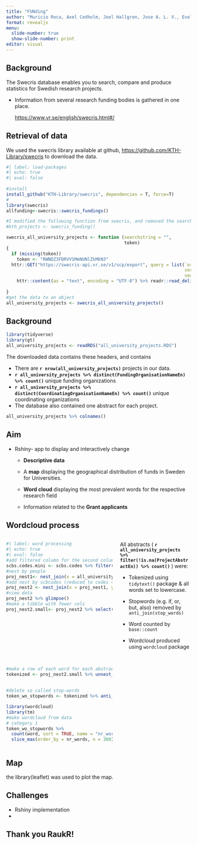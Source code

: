 ```yaml
---
title: "FUNding"
author: "Muricio Roca, Axel Cedholm, Joel Hallgren, Jose A. L. V., Evelyn Halitzki, Mikael Brink"
format: revealjs
menu:
  slide-number: true
  show-slide-number: print
editor: visual
---
```


## Background

The Swecris database enables you to search, compare and produce statistics for Swedish research projects.

-   Information from several research funding bodies is gathered in one place.

    <https://www.vr.se/english/swecris.html#/>

## Retrieval of data

We used the swecris library available at github, <https://github.com/KTH-Library/swecris> to download the data.

```r
#| label: load-packages
#| echo: true
#| eval: false
 
#install
install_github("KTH-Library/swecris", dependencies = T, force=T)
#
library(swecris)
allfunding<-swecris::swecris_fundings()

#I modified the following function from swecris, and removed the search string that specified KTH
#kth_projects <- swecris_funding()

swecris_all_university_projects <- function (searchstring = "", 
                                             token) 
{
  if (missing(token)) 
    token <- "RWNDZ3FDRVVSMmNUNlZkMkN3"
  httr::GET("https://swecris-api.vr.se/v1/scp/export", query = list(`organizationType[]` = "Universitet", 
                                                                    sortOrder = "desc", sortColumn = "FundingStartDate", 
                                                                    searchText = URLencode(searchstring), token = token)) %>% 
    httr::content(as = "text", encoding = "UTF-8") %>% readr::read_delim(delim = ";", 
                                                                         quote = "\"", show_col_types = FALSE)
}
#get the data to an object
all_university_projects <- swecris_all_university_projects()

```

## Background {.smaller}

```r
library(tidyverse)
library(gt)
all_university_projects <- readRDS("all_university_projects.RDS")
```

The downloaded data contains these headers, and contains

-   There are **`r nrow(all_university_projects)`** projects in our data.
-   **`r all_university_projects %>% distinct(FundingOrganisationNameEn) %>% count()`** unique funding organizations
-   **`r all_university_projects %>% distinct(CoordinatingOrganisationNameEn) %>% count()`** unique coordinating organizations
-   The database also contained one abstract for each project.

```r

all_university_projects %>% colnames()
```

## Aim

-   Rshiny- app to display and interactively change

    -   **Descriptive data**

    -   A **map** displaying the geographical distribution of funds in Sweden for Universities.

    -   **Word cloud** displaying the most prevalent words for the respective research field

    -   Information related to the **Grant applicants**

## Wordcloud process {.smaller}

::: columns
::: {.column width="60%"}
```r
#| label: word processing
#| echo: true
#| eval: false
#add filtered column for the second column
scbs.codes.mini <- scbs.codes %>% filter(scb_code <10)
#nest by people
proj_nest1<- nest_join(x = all_university_projects, y = involved.people, by = "ProjectId")
#add nest by scbcodes (reduced to codes <10)
proj_nest2 <- nest_join(x = proj_nest1, y = scbs.codes.mini, by = "ProjectId")
#view data
proj_nest2 %>% glimpse()
#make a tibble with fewer cols
proj_nest2.small<- proj_nest2 %>% select(ProjectId,
                                         ProjectAbstractEn,
                                         CoordinatingOrganisationNameEn, 
                                         FundingsSek,
                                         FundingYear,
                                         CoordinatingOrganisationTypeOfOrganisationEn,
                                         FundingOrganisationTypeOfOrganisationEn,
                                         involved.people, 
                                         scbs.codes.mini)


#make a row of each word for each abstract
tokenized <- proj_nest2.small %>% unnest_tokens(word, 
                                                input = ProjectAbstractEn, 
                                                to_lower = T)
#delete so called stop-words
token_wo_stopwords <- tokenized %>% anti_join(stop_words)

library(wordcloud)
library(tm)
#make wordcloud from data
# category 1
token_wo_stopwords %>% 
  count(word, sort = TRUE, name = "nr_words") %>%  
  slice_max(order_by = nr_words, n = 300) %>% {wordcloud(.$word, .$nr_words)}
```
:::

::: {.column width="40%"}
All abstracts ( **`r all_university_projects %>% filter(!is.na(ProjectAbstractEn)) %>% count()`** ) were:

-   Tokenized using `tidytext()` package & all words set to lowercase.

-   Stopwords (e.g. if, or, but, also) removed by `anti_join(stop_words)`

-   Word counted by `base::count`

-   Wordcloud produced using `wordcloud` package
:::
:::

## Map

the library(leaflet) was used to plot the map.

## Challenges

-   Rshiny implementation
-   

## Thank you RaukR!
